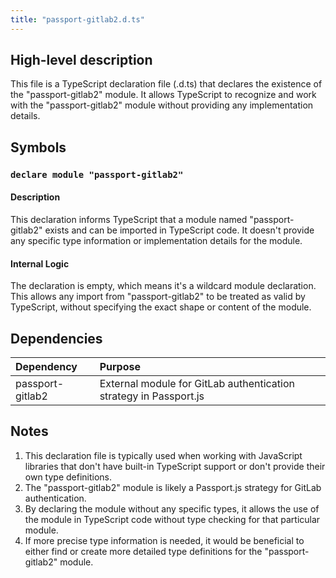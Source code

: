 ```yaml
---
title: "passport-gitlab2.d.ts"
---
```


## High-level description
This file is a TypeScript declaration file (.d.ts) that declares the existence of the "passport-gitlab2" module. It allows TypeScript to recognize and work with the "passport-gitlab2" module without providing any implementation details.

## Symbols

### `declare module "passport-gitlab2"`
#### Description
This declaration informs TypeScript that a module named "passport-gitlab2" exists and can be imported in TypeScript code. It doesn't provide any specific type information or implementation details for the module.

#### Internal Logic
The declaration is empty, which means it's a wildcard module declaration. This allows any import from "passport-gitlab2" to be treated as valid by TypeScript, without specifying the exact shape or content of the module.

## Dependencies
| Dependency | Purpose |
|:-----------|:--------|
| passport-gitlab2 | External module for GitLab authentication strategy in Passport.js |

## Notes
1. This declaration file is typically used when working with JavaScript libraries that don't have built-in TypeScript support or don't provide their own type definitions.
2. The "passport-gitlab2" module is likely a Passport.js strategy for GitLab authentication.
3. By declaring the module without any specific types, it allows the use of the module in TypeScript code without type checking for that particular module.
4. If more precise type information is needed, it would be beneficial to either find or create more detailed type definitions for the "passport-gitlab2" module.
